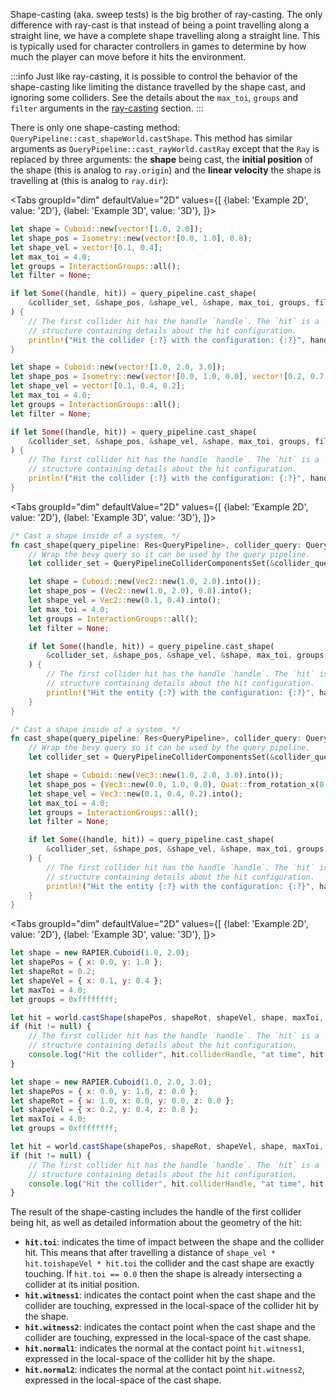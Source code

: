 

Shape-casting (aka. sweep tests) is the big brother of ray-casting. The only difference with ray-cast is that instead of being a point
travelling along a straight line, we have a complete shape travelling along a straight line. This is typically used for
character controllers in games to determine by how much the player can move before it hits the environment.

:::info
Just like ray-casting, it is possible to control the behavior of the shape-casting like limiting the distance
travelled by the shape cast, and ignoring some colliders. See the details about the `max_toi`, `groups` and
`filter` arguments in the [ray-casting](#ray-casting) section.
:::

There is only one shape-casting method: <notjs>`QueryPipeline::cast_shape`</notjs><js>`World.castShape`</js>. This method has similar arguments as
<notjs>`QueryPipeline::cast_ray`</notjs><js>`World.castRay`</js> except that the `Ray` is replaced by three arguments:
the **shape** being cast, the **initial position** of the shape (this is analog to `ray.origin`) and the **linear velocity** the
shape is travelling at (this is analog to `ray.dir`):

<rapier>

<Tabs
groupId="dim"
defaultValue="2D"
values={[
    {label: 'Example 2D', value: '2D'},
    {label: 'Example 3D', value: '3D'},
]}>
<TabItem value="2D">

```rust
let shape = Cuboid::new(vector![1.0, 2.0]);
let shape_pos = Isometry::new(vector![0.0, 1.0], 0.8);
let shape_vel = vector![0.1, 0.4];
let max_toi = 4.0;
let groups = InteractionGroups::all();
let filter = None;

if let Some((handle, hit)) = query_pipeline.cast_shape(
    &collider_set, &shape_pos, &shape_vel, &shape, max_toi, groups, filter
) {
    // The first collider hit has the handle `handle`. The `hit` is a
    // structure containing details about the hit configuration.
    println!("Hit the collider {:?} with the configuration: {:?}", handle, hit);
}
```

</TabItem>
<TabItem value="3D">

```rust
let shape = Cuboid::new(vector![1.0, 2.0, 3.0]);
let shape_pos = Isometry::new(vector![0.0, 1.0, 0.0], vector![0.2, 0.7, 0.1]);
let shape_vel = vector![0.1, 0.4, 0.2];
let max_toi = 4.0;
let groups = InteractionGroups::all();
let filter = None;

if let Some((handle, hit)) = query_pipeline.cast_shape(
    &collider_set, &shape_pos, &shape_vel, &shape, max_toi, groups, filter
) {
    // The first collider hit has the handle `handle`. The `hit` is a
    // structure containing details about the hit configuration.
    println!("Hit the collider {:?} with the configuration: {:?}", handle, hit);
}
```

</TabItem>
</Tabs>

</rapier>
<bevy>

<Tabs
groupId="dim"
defaultValue="2D"
values={[
{label: 'Example 2D', value: '2D'},
{label: 'Example 3D', value: '3D'},
]}>
<TabItem value="2D">

```rust
/* Cast a shape inside of a system. */
fn cast_shape(query_pipeline: Res<QueryPipeline>, collider_query: QueryPipelineColliderComponentsQuery) {
    // Wrap the bevy query so it can be used by the query pipeline.
    let collider_set = QueryPipelineColliderComponentsSet(&collider_query);

    let shape = Cuboid::new(Vec2::new(1.0, 2.0).into());
    let shape_pos = (Vec2::new(1.0, 2.0), 0.8).into();
    let shape_vel = Vec2::new(0.1, 0.4).into();
    let max_toi = 4.0;
    let groups = InteractionGroups::all();
    let filter = None;

    if let Some((handle, hit)) = query_pipeline.cast_shape(
        &collider_set, &shape_pos, &shape_vel, &shape, max_toi, groups, filter
    ) {
        // The first collider hit has the handle `handle`. The `hit` is a
        // structure containing details about the hit configuration.
        println!("Hit the entity {:?} with the configuration: {:?}", handle.entity(), hit);
    }
}
```

</TabItem>
<TabItem value="3D">

```rust
/* Cast a shape inside of a system. */
fn cast_shape(query_pipeline: Res<QueryPipeline>, collider_query: QueryPipelineColliderComponentsQuery) {
    // Wrap the bevy query so it can be used by the query pipeline.
    let collider_set = QueryPipelineColliderComponentsSet(&collider_query);

    let shape = Cuboid::new(Vec3::new(1.0, 2.0, 3.0).into());
    let shape_pos = (Vec3::new(0.0, 1.0, 0.0), Quat::from_rotation_x(0.4)).into();
    let shape_vel = Vec3::new(0.1, 0.4, 0.2).into();
    let max_toi = 4.0;
    let groups = InteractionGroups::all();
    let filter = None;

    if let Some((handle, hit)) = query_pipeline.cast_shape(
        &collider_set, &shape_pos, &shape_vel, &shape, max_toi, groups, filter
    ) {
        // The first collider hit has the handle `handle`. The `hit` is a
        // structure containing details about the hit configuration.
        println!("Hit the entity {:?} with the configuration: {:?}", handle.entity(), hit);
    }
}
```

</TabItem>
</Tabs>

</bevy>
<js>

<Tabs
groupId="dim"
defaultValue="2D"
values={[
{label: 'Example 2D', value: '2D'},
{label: 'Example 3D', value: '3D'},
]}>
<TabItem value="2D">

```js
let shape = new RAPIER.Cuboid(1.0, 2.0);
let shapePos = { x: 0.0, y: 1.0 };
let shapeRot = 0.2;
let shapeVel = { x: 0.1, y: 0.4 };
let maxToi = 4.0;
let groups = 0xffffffff;

let hit = world.castShape(shapePos, shapeRot, shapeVel, shape, maxToi, groups);
if (hit != null) {
    // The first collider hit has the handle `handle`. The `hit` is a
    // structure containing details about the hit configuration.
    console.log("Hit the collider", hit.colliderHandle, "at time", hit.toi);
}
```

</TabItem>
<TabItem value="3D">

```js
let shape = new RAPIER.Cuboid(1.0, 2.0, 3.0);
let shapePos = { x: 0.0, y: 1.0, z: 0.0 };
let shapeRot = { w: 1.0, x: 0.0, y: 0.0, z: 0.0 };
let shapeVel = { x: 0.2, y: 0.4, z: 0.8 };
let maxToi = 4.0;
let groups = 0xffffffff;

let hit = world.castShape(shapePos, shapeRot, shapeVel, shape, maxToi, groups);
if (hit != null) {
    // The first collider hit has the handle `handle`. The `hit` is a
    // structure containing details about the hit configuration.
    console.log("Hit the collider", hit.colliderHandle, "at time", hit.toi);
}
```

</TabItem>
</Tabs>

</js>

The result of the shape-casting includes the handle of the first collider being hit, as well as
detailed information about the geometry of the hit:
- **`hit.toi`**: indicates the time of impact between the shape and the collider hit. This means that
after travelling a distance of <notjs>`shape_vel * hit.toi`</notjs><js>`shapeVel * hit.toi`</js> the collider and the
cast shape are exactly touching. If `hit.toi == 0.0` then the shape is already intersecting a collider at its initial
position.
- **`hit.witness1`**: indicates the contact point when the cast shape and the collider are touching, expressed in the
local-space of the collider hit by the shape.
- **`hit.witness2`**: indicates the contact point when the cast shape and the collider are touching, expressed in the
local-space of the cast shape.
- **`hit.normal1`**: indicates the normal at the contact point `hit.witness1`, expressed in the local-space of
the collider hit by the shape.
- **`hit.normal2`**: indicates the normal at the contact point `hit.witness2`, expressed in the local-space of
the cast shape.
